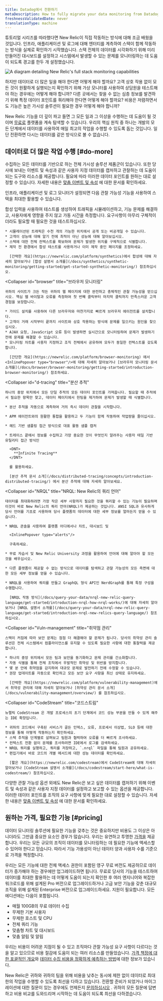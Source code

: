 ```yaml
---
title: Datadog에서 전환하기
metaDescription: How to fully migrate your data monitoring from Datadog to New Relic.
freshnessValidatedDate: never
translationType: machine
---
```


튜토리얼 시리즈를 따라했다면 New Relic이 직접 작동하는 방식에 대해 조금 배웠을 것입니다. 인프라, 애플리케이션 및 로그에 대해 엔터티를 계측하여 스택이 함께 작동하는 방식을 실제로 확인하기 시작했습니다. 스택 전체의 데이터를 시각화하기 위해 미리 만들어진 대시보드를 설정하고 시스템에서 발생할 수 있는 문제를 모니터링하는 데 도움이 되도록 경고를 한두 개 설정했습니다.

<img
  title="Full_stack"
  alt="A diagram detailing New Relic's full stack monitoring capabilities"
  src="/images/journey_diagram_full-stack-monitoring.svg"
/>

하지만 데이터로 더 많은 일을 해야 한다면 어떻게 해야 할까요? 고객 상호 작용 없이 모든 것이 원활하게 실행되는지 확인하기 위해 가상 모니터를 사용하여 상담원을 테스트해야 하는 경우에는 어떻게 해야 합니까? 다른 곳에서는 찾을 수 없는 심층 정보를 발견하기 위해 특정 데이터 포인트를 쿼리해야 한다면 어떻게 해야 할까요? 비용은 저렴하면서도 기능은 높은 가시성 솔루션이 필요한 경우 어떻게 해야 합니까?

New Relic 기능을 더 깊이 파고 들면 그 모든 일과 그 이상을 수행하는 데 도움이 될 것이며 [무료로](/docs/accounts/accounts-billing/new-relic-one-pricing-billing/new-relic-one-pricing-billing/#free) 플랫폼을 계속 탐색할 수 있습니다. 우리의 핵심 원칙 중 하나는 개발의 모든 단계에서 데이터를 사용하여 매일 최고의 작업을 수행할 수 있도록 돕는 것입니다. 일단 전환하면 다시는 데이터를 같은 방식으로 볼 수 없습니다.

## 데이터로 더 많은 작업 수행 [#do-more]

수집하는 모든 데이터를 기반으로 하는 전체 가시성 솔루션 제품군이 있습니다. 또한 당사에 보내는 이벤트 및 속성과 같은 사용자 지정 데이터를 캡처하고 관찰하는 데 도움이 되는 도구와 리소스를 제공합니다. 필요에 따라 이러한 데이터 포인트를 원하는 대로 설정할 수 있습니다. 자세한 내용은 [맞춤 이벤트 및 속성](/docs/data-apis/custom-data/custom-events/report-custom-event-data/) 에 대한 문서를 확인하세요.

인프라, 애플리케이션 및 로그 모니터가 설정되면 다음 관찰 가능성 기능을 사용하여 스택을 최대한 활용할 수 있습니다.

<CollapserGroup>
  <Collapser
    id="synthetics"
    title="합성품"
  >
    합성 입력을 사용하여 테스트를 생성하여 트래픽을 시뮬레이션하고, 기능 문제를 해결하고, 사용자에게 영향을 주지 않고 가동 시간을 측정합니다. 요구사항이 아무리 구체적이더라도 필요할 때 필요한 것을 테스트하십시오.

    * 시뮬레이션된 트래픽은 수천 개의 가능한 위치에서 공개 또는 비공개일 수 있습니다.
    * 고객이 성능에 대해 알기 전에 최적이 아닌 성능에 대해 알아보십시오.
    * 스택에 대한 전체 컨텍스트를 확보하여 문제가 발생한 위치를 구체적으로 식별합니다.
    * 제작 전 환경에서 합성 테스트를 사용하거나 이미 제작 중인 페이지를 조정하세요.

      [간략한 개요](https://newrelic.com/platform/synthetics)에서 합성에 대해 자세히 알아보거나 [합성 설명서 소개를](/docs/synthetics/synthetic-monitoring/getting-started/get-started-synthetic-monitoring/) 참조하십시오.
  </Collapser>

  <Collapser
    id="browser"
    title="브라우저 모니터링"
  >
    귀하의 사이트가 크든 작든 귀하의 웹 페이지에 대한 완전하고 총체적인 관찰 가능성을 얻으십시오. 핵심 웹 바이탈과 오류를 측정하여 첫 번째 클릭부터 마지막 클릭까지 만족스러운 고객 경험을 보장합니다.

    * 가이드 설치를 사용하여 다른 브라우저와 마찬가지로 빠르게 브라우저 에이전트를 설치합니다.
    * 고객이 거래 시작부터 끝까지 사이트와 상호 작용하는 방식에 문제를 일으키는 원인을 찾으십시오.
    * AJAX 요청, JavaScript 오류 등이 발생하면 실시간으로 모니터링하여 문제가 발생하기 전에 문제를 해결할 수 있습니다.
    * 모니터링 차트를 사용자 지정하고 조직 전체에서 공유하여 모두가 동일한 컨텍스트를 갖도록 합니다.

      [간단한 개요](https://newrelic.com/platform/browser-monitoring) 에서 <InlinePopover type="browser"/>에 대해 자세히 알아보거나 [브라우저 모니터링 문서 소개를](/docs/browser/browser-monitoring/getting-started/introduction-browser-monitoring/) 참조하세요.
  </Collapser>

  <Collapser
    id="d-tracing"
    title="분산 추적"
  >
    하나의 중앙 위치에서 모든 단일 추적의 모든 데이터 포인트를 가져옵니다. 필요할 때 추적에서 필요한 항목만 찾고, 데이터 페이지에서 헌팅을 제거하여 문제가 발생할 때 식별합니다.

    * 분산 추적을 자동으로 계측하여 거의 즉시 데이터 관찰을 시작합니다.

    * APM 에이전트와의 원활한 통합을 활용하고 두 기능이 함께 작동하여 작업량을 줄이십시오.

    * 헤드 기반 샘플링 접근 방식으로 대표 활동 샘플 캡처

    * 트레이스 끝에서 정보를 수집하고 가장 중요한 것이 무엇인지 알려주는 사용자 테일 기반 유틸리티 접근 방식인

      <DNT>
        **Infinite Tracing**
      </DNT>

      를 활용하세요.

      [분산 추적 문서 소개](/docs/distributed-tracing/concepts/introduction-distributed-tracing/) 에서 분산 추적에 대해 자세히 알아보세요.
  </Collapser>

  <Collapser
    id="NRQL"
    title="NRQL: New Relic의 쿼리 언어"
  >
    데이터를 최대화하려면 가장 작은 세부 사항까지 필요한 것을 쿼리할 수 있는 기능이 필요하며 이것이 바로 New Relic의 쿼리 언어(NRQL)가 제공하는 것입니다. ANSI SQL과 유사하게 당사 언어를 기초로 사용하여 당사 플랫폼의 데이터에 대한 세부 정보를 얼마든지 얻을 수 있습니다.

    * NRQL 콘솔을 사용하여 플랫폼 어디에서나 차트, 대시보드 및

      <InlinePopover type="alerts"/>

      구축하세요.

    * 무료 자습서 및 New Relic University 과정을 활용하여 언어에 대해 알아야 할 모든 것을 배우십시오.

    * 다른 플랫폼이 제공할 수 없는 방식으로 데이터를 탐색하고 관찰 가능성의 모든 측면에 대한 모든 세부 정보를 얻을 수 있습니다.

    * NRQL을 사용하여 쿼리를 만들고 GraphQL 형식 API인 NerdGraph를 통해 특정 구성을 수행합니다.

      [NRQL 작동 방식](/docs/query-your-data/nrql-new-relic-query-language/get-started/introduction-nrql-how-nrql-works/)에 대해 자세히 알아보거나 [NRQL 설명서 소개를](/docs/query-your-data/nrql-new-relic-query-language/get-started/introduction-nrql-new-relics-query-language/) 참조하십시오.
  </Collapser>

  <Collapser
    id="Vuln-management"
    title="취약점 관리"
  >
    스택이 커짐에 따라 보안 문제는 점점 더 해결해야 할 문제가 됩니다. 당사의 취약성 관리 솔루션은 전체 시스템에서 컴플라이언스를 유지할 수 있도록 필요한 사항에 대한 통찰력을 제공합니다.

    * 하나의 중앙 위치에서 모든 팀과 보안을 동기화하고 문제 관리를 간소화합니다.
    * 자동 식별을 통해 전체 조직에서 우발적인 취약성 및 위반을 방지합니다.
    * 몇 분 안에 취약점을 감지하여 대규모 문제로 발전하기 전에 수정할 수 있습니다.
    * 권장 업데이트를 자동으로 확인하고 모든 보안 요구 사항을 최신 상태로 유지하세요.

      [간략한 개요](https://newrelic.com/platform/vulnerability-management)에서 취약성 관리에 대해 자세히 알아보거나 [취약성 관리 문서 소개](/docs/vulnerability-management/overview/) 를 참조하십시오.
  </Collapser>

  <Collapser
    id="CodeStream"
    title="코드스트림"
  >
    뉴렐릭 CodeStream 은 개발 프로세스의 초기 단계에서 코드 성능 부분을 만들 수 있게 해주는 IDE 확장입니다.

    * 귀하의 코드에서 구축된 서비스가 골든 인덱스, 오류, 프로세서 이상법, SLO 등에 대한 정보를 통해 어떻게 작동하는지 확인하세요.
    * 스택 추적을 단계별로 살펴보고 팀원과 협력하여 오류를 더 빠르게 조사하세요.
    * 컨텍스트 전환 없이 문제를 조사하려면 IDE에서 로그를 검색하세요.
    * NRQL 쿼리를 실행하고, 쿼리를 저장하고, `.nrql` 파일을 통해 팀원과 공유하세요.
    * 편집기에서 바로 코드의 개별 메서드에 대한 성능 데이터를 확인하세요.

      [짧은 개요](https://newrelic.com/codestream)에서 CodeStream에 대해 자세히 알아보거나 [CodeStream 설명서 소개를](/docs/codestream/start-here/what-is-codestream/) 참조하십시오.
  </Collapser>
</CollapserGroup>

다양한 관찰 가능성 옵션 외에도 New Relic은 보고 싶은 데이터를 캡처하기 위해 이벤트 및 속성과 같은 사용자 지정 데이터를 설정하고 보고할 수 있는 옵션을 제공합니다. 이러한 데이터 포인트를 조직의 요구 사항에 맞게 필요한 대로 설정할 수 있습니다. 자세한 내용은 [맞춤 이벤트 및 속성](/docs/data-apis/custom-data/custom-events/report-custom-event-data/) 에 대한 문서를 확인하세요.

## 원하는 가격, 필요한 기능 [#pricing]

데이터 모니터링 솔루션에 필요한 기능을 갖추는 것은 중요하지만 비용도 그 이상은 아니더라도 그만큼 중요한 요소인 경우가 많습니다. 우리는 유연하고 투명한 [가격을](/docs/accounts/accounts-billing/new-relic-one-pricing-billing/new-relic-one-pricing-billing) 제공합니다. 우리는 모든 규모의 조직이 데이터를 모니터링하는 데 필요한 기능에 액세스할 수 있어야 한다고 믿습니다. 따라서 기능 가용성이 아닌 데이터 양과 사용자 수를 기준으로 가격을 책정합니다.

우리는 모든 기능에 대한 전체 액세스 권한이 포함된 영구 무료 버전도 제공하므로 데이터가 증가해야 하는 경우에만 업그레이드하면 됩니다. 무료로 당사의 기능을 테스트하여 데이터를 최대한 활용하는 데 어떻게 도움이 되는지 확인한 후 여러 엔지니어와 복잡한 워크로드를 위해 설계된 Pro 버전으로 업그레이드하거나 고급 보안 기능을 갖춘 대규모 조직을 위해 설계된 Enterprise 버전으로 업그레이드하세요. 지원이 필요합니다. 모든 에디션에는 다음이 포함됩니다.

* 매월 100GB의 무료 데이터 수집
* 무제한 기본 사용자
* 무제한 호스트 및 CPU
* 전체 쿼리 기능
* 맞춤형 차트 및 대시보드
* 맞춤 알림 및 알림

우리는 비용이 어려운 지점이 될 수 있고 조직마다 관찰 가능성 요구 사항이 다르다는 것을 알고 있으므로 비용 절감에 도움이 되는 여러 리소스를 만들었습니다. [가격 책정에 대한 포괄적인 개요](https://newrelic.com/pricing)와 [데이터 수집 비용을 정확하게 예측하는 방법](https://newrelic.com/blog/nerdlog/estimate-data-cost)에 대한 정보가 있습니다.

New Relic은 귀하와 귀하의 팀을 위해 비용을 낮추는 동시에 제한 없이 데이터로 최대한의 작업을 수행할 수 있도록 최선을 다하고 있습니다. 전환할 준비가 되었거나 마이그레이션에 대한 질문이 있는 경우에도 언제든지 [문의하십시오](https://newrelic.com/competitive-comparison/datadog-savings) . 귀하의 모든 질문에 답변하고 비용 비교를 도와드리며 시작하는 데 도움이 되도록 최선을 다하겠습니다.
